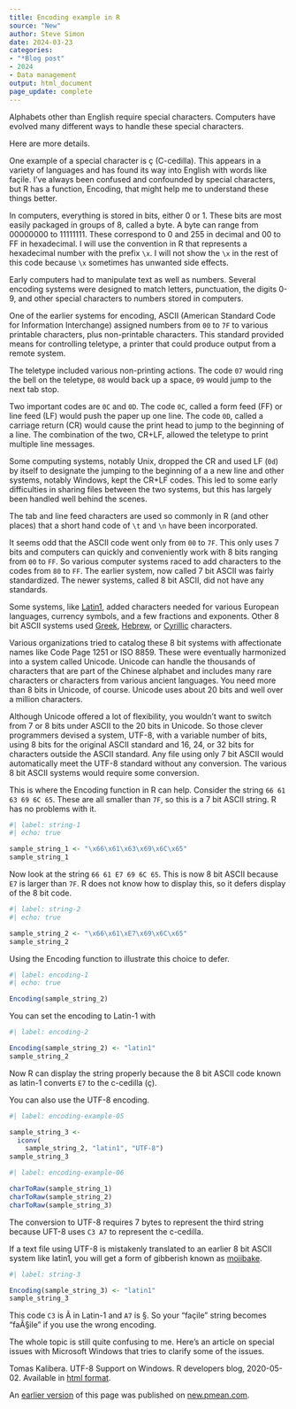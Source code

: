 ```yaml
---
title: Encoding example in R
source: "New"
author: Steve Simon
date: 2024-03-23
categories:
- "*Blog post"
- 2024
- Data management
output: html_document
page_update: complete
---
```


Alphabets other than English require special characters. Computers have evolved many different ways to handle these special characters. 

<!---more--->

Here are more details.

One example of a special character is ç (C-cedilla). This appears in a variety of languages and has found its way into English with words like façile. I've always been confused and confounded by special characters, but R has a function, Encoding, that might help me to understand these things better.

In computers, everything is stored in bits, either 0 or 1. These bits are most easily packaged in groups of 8, called a byte. A byte can range from 00000000 to 11111111. These correspond to 0 and 255 in decimal and 00 to FF in hexadecimal. I will use the convention in R that represents a hexadecimal number with the prefix `\x`. I will not show the `\x` in the rest of this code because `\x` sometimes has unwanted side effects.

Early computers had to manipulate text as well as numbers. Several encoding systems were designed to match letters, punctuation, the digits 0-9, and other special characters to numbers stored in computers. 

One of the earlier systems for encoding, ASCII (American Standard Code for Information Interchange) assigned numbers from `00` to `7F` to various printable characters, plus non-printable characters. This standard provided means for controlling teletype, a printer that could produce output from a remote system. 

The teletype included various non-printing actions. The code `07` would ring the bell on the teletype, `08` would back up a space, `09` would jump to the next tab stop. 

Two important codes are `0C` and `0D`. The code `0C`, called a form feed (FF) or line feed (LF) would push the paper up one line. The code `0D`, called a carriage return (CR) would cause the print head to jump to the beginning of a line. The combination of the two, CR+LF, allowed the teletype to print multiple line messages. 

Some computing systems, notably Unix, dropped the CR and used LF (`0d`) by itself to designate the jumping to the beginning of a a new line and other systems, notably Windows, kept the CR+LF codes. This led to some early difficulties in sharing files between the two systems, but this has largely been handled well behind the scenes.

The tab and line feed characters are used so commonly in R (and other places) that a short hand code of `\t` and `\n` have been incorporated.

It seems odd that the ASCII code went only from `00` to `7F`. This only uses 7 bits and computers can quickly and conveniently work with 8 bits ranging from `00` to `FF`. So various computer systems raced to add characters to the codes from `80` to `FF`. The earlier system, now called 7 bit ASCII was fairly standardized. The newer systems, called 8 bit ASCII, did not have any standards.

Some systems, like [Latin1][lat1], added characters needed for various European languages, currency symbols, and a few fractions and exponents. Other 8 bit ASCII systems used [Greek][gre1], [Hebrew][heb1], or [Cyrillic][cyr1] characters.

Various organizations tried to catalog these 8 bit systems with affectionate names like Code Page 1251 or ISO 8859. These were eventually harmonized into a system called Unicode. Unicode can handle the thousands of characters that are part of the Chinese alphabet and includes many rare characters or characters from various ancient languages. You need more than 8 bits in Unicode, of course. Unicode uses about 20 bits and well over a million characters.

Although Unicode offered a lot of flexibility, you wouldn't want to switch from 7 or 8 bits under ASCII to the 20 bits in Unicode. So those clever programmers devised a system, UTF-8, with a variable number of bits, using 8 bits for the original ASCII standard and 16, 24, or 32 bits for characters outside the ASCII standard. Any file using only 7 bit ASCII would automatically meet the UTF-8 standard without any conversion. The various 8 bit ASCII systems would require some conversion.

This is where the Encoding function in R can help. Consider the string `66 61 63 69 6C 65`. These are all smaller than `7F`, so this is a 7 bit ASCII string. R has no problems with it.

```r
#| label: string-1
#| echo: true

sample_string_1 <- "\x66\x61\x63\x69\x6C\x65"
sample_string_1
```

Now look at the string `66 61 E7 69 6C 65`. This is now 8 bit ASCII because `E7` is larger than `7F`. R does not know how to display this, so it defers display of the 8 bit code.

```r
#| label: string-2
#| echo: true

sample_string_2 <- "\x66\x61\xE7\x69\x6C\x65"
sample_string_2
```

Using the Encoding function to illustrate this choice to defer.

```r
#| label: encoding-1
#| echo: true

Encoding(sample_string_2)
```

You can set the encoding to Latin-1 with

```r
#| label: encoding-2

Encoding(sample_string_2) <- "latin1"
sample_string_2
```

Now R can display the string properly because the 8 bit ASCII code known as latin-1 converts `E7` to the c-cedilla (ç).

You can also use the UTF-8 encoding.

```r
#| label: encoding-example-05

sample_string_3 <- 
  iconv(
    sample_string_2, "latin1", "UTF-8")
sample_string_3
```

```r
#| label: encoding-example-06

charToRaw(sample_string_1)
charToRaw(sample_string_2)
charToRaw(sample_string_3)
```

The conversion to UTF-8 requires 7 bytes to represent the third string because UFT-8 uses `C3 A7` to represent the c-cedilla.

If a text file using UTF-8 is mistakenly translated to an earlier 8 bit ASCII system like latin1, you will get a form of gibberish known as [mojibake][moj1].

```r
#| label: string-3

Encoding(sample_string_3) <- "latin1"
sample_string_3
```

This code `C3` is Ã in Latin-1 and `A7` is §. So your "façile" string becomes "faÃ§ile" if you use the wrong encoding.

The whole topic is still quite confusing to me. Here's an article on special issues with Microsoft Windows that tries to clarify some of the issues.

Tomas Kalibera. UTF-8 Support on Windows. R developers blog, 2020-05-02. Available in [html format][kal1].

[cyr1]: https://en.wikipedia.org/wiki/Windows-1251
[enc1]: https://stat.ethz.ch/R-manual/R-devel/library/base/html/Encoding.html
[gre1]: https://en.wikipedia.org/wiki/ISO/IEC_8859-7
[heb1]: https://en.wikipedia.org/wiki/Code_page_1255
[kal1]: https://blog.r-project.org/2020/05/02/utf-8-support-on-windows
[lat1]: https://en.wikipedia.org/wiki/ISO/IEC_8859-1
[moj1]: https://en.wikipedia.org/wiki/Mojibake

An [earlier version][sim2] of this page was published on [new.pmean.com][sim1].

[sim1]: http://new.pmean.com
[sim2]: http://new.pmean.com/encoding-example/
